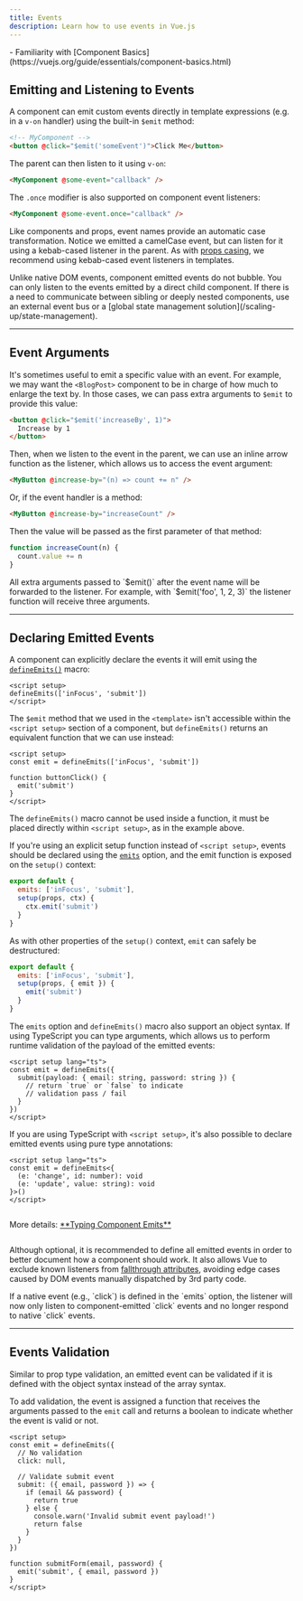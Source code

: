 ```yaml
---
title: Events
description: Learn how to use events in Vue.js
---
```



<List title="Prerequisites" icon="open-book">
- Familiarity with [Component Basics](https://vuejs.org/guide/essentials/component-basics.html)
</List>

## Emitting and Listening to Events​
A component can emit custom events directly in template expressions (e.g. in a `v-on` handler) using the built-in `$emit` method:

```html
<!-- MyComponent -->
<button @click="$emit('someEvent')">Click Me</button>
```

The parent can then listen to it using `v-on`:

```html
<MyComponent @some-event="callback" />
```

The `.once` modifier is also supported on component event listeners:

```html
<MyComponent @some-event.once="callback" />
```

Like components and props, event names provide an automatic case transformation. Notice we emitted a camelCase event, but can listen for it using a kebab-cased listener in the parent. As with [props casing](/components/props#prop-name-casing), we recommend using kebab-cased event listeners in templates.

<Aside type="note">
Unlike native DOM events, component emitted events do not bubble. You can only listen to the events emitted by a direct child component. If there is a need to communicate between sibling or deeply nested components, use an external event bus or a [global state management solution](/scaling-up/state-management).
</Aside>

---

## Event Arguments​
It's sometimes useful to emit a specific value with an event. For example, we may want the `<BlogPost>` component to be in charge of how much to enlarge the text by. In those cases, we can pass extra arguments to `$emit` to provide this value:

```html
<button @click="$emit('increaseBy', 1)">
  Increase by 1
</button>
```

Then, when we listen to the event in the parent, we can use an inline arrow function as the listener, which allows us to access the event argument:

```html
<MyButton @increase-by="(n) => count += n" />
```
Or, if the event handler is a method:

```html
<MyButton @increase-by="increaseCount" />
```
Then the value will be passed as the first parameter of that method:

```js
function increaseCount(n) {
  count.value += n
}
```
<Aside type="note">
All extra arguments passed to `$emit()` after the event name will be forwarded to the listener. For example, with `$emit('foo', 1, 2, 3)` the listener function will receive three arguments.
</Aside>

---

## Declaring Emitted Events​
A component can explicitly declare the events it will emit using the [`defineEmits()`](https://vuejs.org/api/sfc-script-setup.html#defineprops-defineemits) macro:

```vue
<script setup>
defineEmits(['inFocus', 'submit'])
</script>
```
The `$emit` method that we used in the `<template>` isn't accessible within the `<script setup>` section of a component, but `defineEmits()` returns an equivalent function that we can use instead:

```vue
<script setup>
const emit = defineEmits(['inFocus', 'submit'])

function buttonClick() {
  emit('submit')
}
</script>
```
The `defineEmits()` macro cannot be used inside a function, it must be placed directly within `<script setup>`, as in the example above.

If you're using an explicit setup function instead of `<script setup>`, events should be declared using the [`emits`](https://vuejs.org/api/options-state.html#emits) option, and the emit function is exposed on the `setup()` context:

```js
export default {
  emits: ['inFocus', 'submit'],
  setup(props, ctx) {
    ctx.emit('submit')
  }
}
```
As with other properties of the `setup()` context, `emit` can safely be destructured:

```js
export default {
  emits: ['inFocus', 'submit'],
  setup(props, { emit }) {
    emit('submit')
  }
}
```
The `emits` option and `defineEmits()` macro also support an object syntax. If using TypeScript you can type arguments, which allows us to perform runtime validation of the payload of the emitted events:

```vue 
<script setup lang="ts">
const emit = defineEmits({
  submit(payload: { email: string, password: string }) {
    // return `true` or `false` to indicate
    // validation pass / fail
  }
})
</script>
```
If you are using TypeScript with `<script setup>`, it's also possible to declare emitted events using pure type annotations:

```vue
<script setup lang="ts">
const emit = defineEmits<{
  (e: 'change', id: number): void
  (e: 'update', value: string): void
}>()
</script>
```

<div style="display:flex;"><p>More details: <a href="/typescripts/composition-api#typing-component-emits">**Typing Component Emits**</a></p> <Icon name="seti:tsconfig" color="blue" size="1.2rem" class="icons" /></div>

Although optional, it is recommended to define all emitted events in order to better document how a component should work. It also allows Vue to exclude known listeners from [fallthrough attributes](/components/fallthrough#v-on-listener-inheritance), avoiding edge cases caused by DOM events manually dispatched by 3rd party code.

<Aside type="tip">
If a native event (e.g., `click`) is defined in the `emits` option, the listener will now only listen to component-emitted `click` events and no longer respond to native `click` events.
</Aside>

---

## Events Validation​
Similar to prop type validation, an emitted event can be validated if it is defined with the object syntax instead of the array syntax.

To add validation, the event is assigned a function that receives the arguments passed to the `emit` call and returns a boolean to indicate whether the event is valid or not.

```vue
<script setup>
const emit = defineEmits({
  // No validation
  click: null,

  // Validate submit event
  submit: ({ email, password }) => {
    if (email && password) {
      return true
    } else {
      console.warn('Invalid submit event payload!')
      return false
    }
  }
})

function submitForm(email, password) {
  emit('submit', { email, password })
}
</script>
```